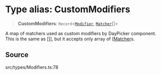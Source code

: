 # Type alias: CustomModifiers

> **CustomModifiers**: `Record`\<[`Modifier`](/api/latest/type-aliases/Modifier.mdx), [`Matcher`](/api/latest/type-aliases/Matcher.mdx)[]\>

A map of matchers used as custom modifiers by DayPicker component. This is
the same as []], but it accepts only array of [[Matcher](/api/latest/type-aliases/DayModifiers.mdx)s.

## Source

src/types/Modifiers.ts:78
